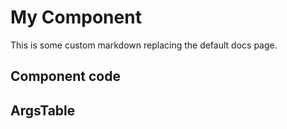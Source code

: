 

# My Component

This is some custom markdown replacing the default docs page.

## Component code

<Canvas columns={2} withSource="open" withToolbar>
  <Story
     id="components-my-component--default"
   >
   </Story>
</Canvas>


## ArgsTable

<ArgsTable story="." />
